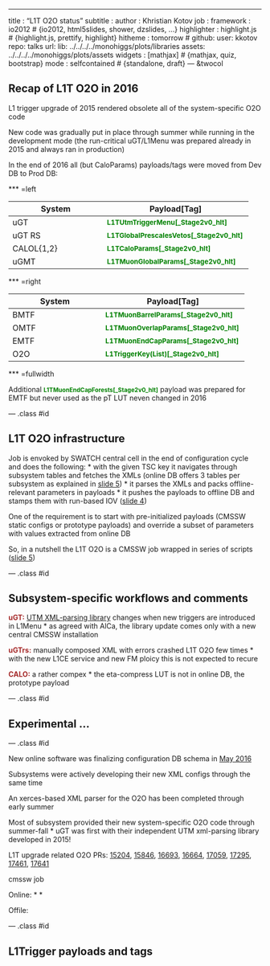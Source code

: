 ---
title       : "L1T O2O status"
subtitle    : 
author      : Khristian Kotov
job         : 
framework   : io2012        # {io2012, html5slides, shower, dzslides, ...}
highlighter : highlight.js  # {highlight.js, prettify, highlight}
hitheme     : tomorrow      # 
github:
  user: kkotov 
  repo: talks
url:
  lib:    ../../../../monohiggs/plots/libraries
  assets: ../../../../monohiggs/plots/assets
widgets     : [mathjax]     # {mathjax, quiz, bootstrap}
mode        : selfcontained # {standalone, draft}
--- &twocol

## Recap of L1T O2O in 2016

L1 trigger upgrade of 2015 rendered obsolete all of the system-specific O2O code

New code was gradually put in place through summer while running in the development mode
(the run-critical uGT/L1Menu was prepared already in 2015 and always ran in production)

In the end of 2016 all (but CaloParams) payloads/tags were moved from Dev DB to Prod DB:

*** =left

System     |   Payload[Tag]
-----------|-----------------
uGT        | <span style="font-weight:bold;font-size:smaller;color:green">L1TUtmTriggerMenu[_Stage2v0_hlt]</span>
uGT RS     | <span style="font-weight:bold;font-size:smaller;color:green">L1TGlobalPrescalesVetos[_Stage2v0_hlt]</span>
CALOL{1,2} | <span style="font-weight:bold;font-size:smaller;color:green">L1TCaloParams[_Stage2v0_hlt]</span>
uGMT       | <span style="font-weight:bold;font-size:smaller;color:green">L1TMuonGlobalParams[_Stage2v0_hlt]</span>

*** =right

System     |   Payload[Tag]
-----------|-----------------
BMTF       | <span style="font-weight:bold;font-size:smaller;color:green">L1TMuonBarrelParams[_Stage2v0_hlt]</span>
OMTF       | <span style="font-weight:bold;font-size:smaller;color:green">L1TMuonOverlapParams[_Stage2v0_hlt]</span>
EMTF       | <span style="font-weight:bold;font-size:smaller;color:green">L1TMuonEndCapParams[_Stage2v0_hlt]</span>
O2O        | <span style="font-weight:bold;font-size:smaller;color:green">L1TriggerKey(List)[_Stage2v0_hlt]</span>

*** =fullwidth
<br>

Additional <span style="font-weight:bold;font-size:smaller;color:green">L1TMuonEndCapForests[_Stage2v0_hlt]</span>
payload was prepared for EMTF but never used as the pT LUT neven changed in 2016

--- .class #id

## L1T O2O infrastructure 

Job is envoked by SWATCH central cell in the end of configuration cycle and does the following:
* with the given TSC key it navigates through subsystem tables and fetches the XMLs
  (online DB offers 3 tables per subsystem as explained in [slide 5](https://indico.cern.ch/event/591003/contributions/2384788/attachments/1378957/2095301/L1TriggerDatabase_v2.pdf))
* it parses the XMLs and packs offline-relevant parameters in payloads
* it pushes the payloads to offline DB and stamps them with run-based IOV ([slide 4](http://kkotov.github.io/l1o2o/talks/2016.04.19/#4))

One of the requirement is to start with pre-initialized payloads (CMSSW static configs or prototype payloads)
and override a subset of parameters with values extracted from online DB 

So, in a nutshell the L1T O2O is a CMSSW job wrapped in series of scripts ([slide 5](http://kkotov.github.io/l1o2o/talks/2015.04.20/#5))

--- .class #id

## Subsystem-specific workflows and comments

<span style="font-weight:bold;color:brown">uGT:</span>
[UTM XML-parsing library](https://gitlab.cern.ch/cms-l1t-utm/utm) changes when new triggers are introduced in L1Menu
* as agreed with AlCa, the library update comes only with a new central CMSSW installation

<span style="font-weight:bold;color:brown">uGTrs:</span>
manually composed XML with errors crashed L1T O2O few times
* with the new L1CE service and new FM ploicy this is not expected to recure

<span style="font-weight:bold;color:brown">CALO:</span> a rather compex 
* the eta-compress LUT is not in online DB, the prototype payload  


--- .class #id

## Experimental ...


--- .class #id


New online software was finalizing configuration DB schema in [May 2016](http://cactus.web.cern.ch/cactus/release/swatch/0.12/doc/html/releaseNotes/v0_9_0.html)

Subsystems were actively developing their new XML configs through the same time

An xerces-based XML parser for the O2O has been completed through early summer

Most of subsystem provided their new system-specific O2O code through summer-fall
* uGT was first with their independent UTM xml-parsing library developed in 2015!


L1T upgrade related O2O PRs:
[15204](https://github.com/cms-sw/cmssw/pull/15204),
[15846](https://github.com/cms-sw/cmssw/pull/15846),
[16693](https://github.com/cms-sw/cmssw/pull/16693),
[16664](https://github.com/cms-sw/cmssw/pull/16664),
[17059](https://github.com/cms-sw/cmssw/pull/17059),
[17295](https://github.com/cms-sw/cmssw/pull/17295),
[17461](https://github.com/cms-sw/cmssw/pull/17461),
[17641](https://github.com/cms-sw/cmssw/pull/17641)


cmssw job 

Online:
* 
*

Offile:


--- .class #id

## L1Trigger payloads and tags



